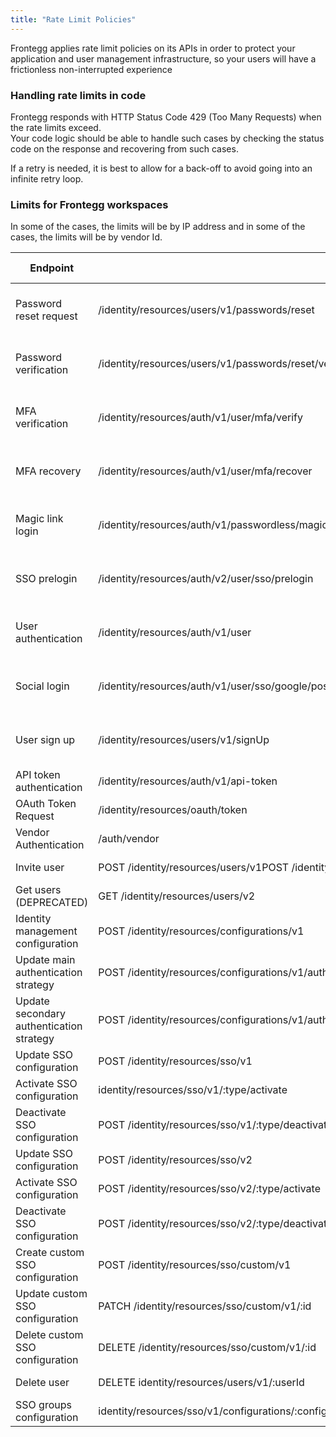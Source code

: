 ```yaml
---
title: "Rate Limit Policies"
---
```


Frontegg applies rate limit policies on its APIs in order to protect your application and user management infrastructure, so your users will have a frictionless non-interrupted experience

### Handling rate limits in code

Frontegg responds with HTTP Status Code 429 (Too Many Requests) when the rate limits exceed.  
Your code logic should be able to handle such cases by checking the status code on the response and recovering from such cases. 

If a retry is needed, it is best to allow for a back-off to avoid going into an infinite retry loop.

### Limits for Frontegg workspaces

In some of the cases, the limits will be by IP address and in some of the cases, the limits will be by vendor Id. 

| Endpoint                                 | Path                                                                                                                                                                                                                      | Limited by  | Rate limit              |
| ---------------------------------------- | ------------------------------------------------------------------------------------------------------------------------------------------------------------------------------------------------------------------------- | ----------- | ----------------------- |
| Password reset request                   | /identity/resources/users/v1/passwords/reset                                                                                                                                                                              | IP address  | 10 requests per minute  |
| Password verification                    | /identity/resources/users/v1/passwords/reset/verify                                                                                                                                                                       | IP address  | 10 requests per minute  |
| MFA verification                         | /identity/resources/auth/v1/user/mfa/verify                                                                                                                                                                               | IP address  | 10 requests per minute  |
| MFA recovery                             | /identity/resources/auth/v1/user/mfa/recover                                                                                                                                                                              | IP address  | 10 requests per minute  |
| Magic link login                         | /identity/resources/auth/v1/passwordless/magiclink/prelogin/identity/resources/auth/v1/passwordless/magiclink/postlogin                                                                                                   | IP address  | 100 requests per minute |
| SSO prelogin                             | /identity/resources/auth/v2/user/sso/prelogin                                                                                                                                                                             | IP address  | 100 requests per minute |
| User authentication                      | /identity/resources/auth/v1/user                                                                                                                                                                                          | IP address  | 100 requests per minute |
| Social login                             | /identity/resources/auth/v1/user/sso/google/postlogin/identity/resources/auth/v1/user/sso/github/postlogin/identity/resources/auth/v1/user/sso/microsoft/postlogin/identity/resources/auth/v1/user/sso/facebook/postlogin | IP address  | 100 requests per minute |
| User sign up                             | /identity/resources/users/v1/signUp                                                                                                                                                                                       | IP address  | 5 requests per minute   |
| API token authentication                 | /identity/resources/auth/v1/api-token                                                                                                                                                                                     | Environment | 100 per second          |
| OAuth Token Request                      | /identity/resources/oauth/token                                                                                                                                                                                           | Environment | 500 per minute          |
| Vendor Authentication                    | /auth/vendor                                                                                                                                                                                                              | IP address  | 30 per second           |
| Invite user                              | POST /identity/resources/users/v1POST /identity/resources/users/v2                                                                                                                                                        | IP address  | 30 per minute           |
| Get users (DEPRECATED)                   | GET /identity/resources/users/v2                                                                                                                                                                                          | IP address  | 30 per minute           |
| Identity management configuration        | POST /identity/resources/configurations/v1                                                                                                                                                                                | Vendor      | 20 per minute           |
| Update main authentication strategy      | POST /identity/resources/configurations/v1/auth/strategies/main                                                                                                                                                           | Vendor      | 10 per minute           |
| Update secondary authentication strategy | POST /identity/resources/configurations/v1/auth/strategies/secondary                                                                                                                                                      | Vendor      | 10 per minute           |
| Update SSO configuration                 | POST /identity/resources/sso/v1                                                                                                                                                                                           | Vendor      | 10 per minute           |
| Activate SSO configuration               | identity/resources/sso/v1/:type/activate                                                                                                                                                                                  | Vendor      | 10 per minute           |
| Deactivate SSO configuration             | POST /identity/resources/sso/v1/:type/deactivate                                                                                                                                                                          | Vendor      | 10 per minute           |
| Update SSO configuration                 | POST /identity/resources/sso/v2                                                                                                                                                                                           | Vendor      | 10 per minute           |
| Activate SSO configuration               | POST /identity/resources/sso/v2/:type/activate                                                                                                                                                                            | Vendor      | 10 per minute           |
| Deactivate SSO configuration             | POST /identity/resources/sso/v2/:type/deactivate                                                                                                                                                                          | Vendor      | 10 per minute           |
| Create custom SSO configuration          | POST /identity/resources/sso/custom/v1                                                                                                                                                                                    | Vendor      | 10 per minute           |
| Update custom SSO configuration          | PATCH /identity/resources/sso/custom/v1/:id                                                                                                                                                                               | Vendor      | 10 per minute           |
| Delete custom SSO configuration          | DELETE /identity/resources/sso/custom/v1/:id                                                                                                                                                                              | Vendor      | 10 per minute           |
| Delete user                              | DELETE identity/resources/users/v1/:userId                                                                                                                                                                                | IP Address  | 30 per minute           |
| SSO groups configuration                 | identity/resources/sso/v1/configurations/:configurationId/groups/:groupIde                                                                                                                                                | Vendor      | 100 per minute          |